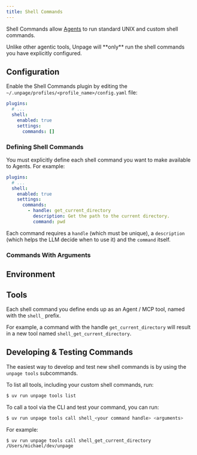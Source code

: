 ```yaml
---
title: Shell Commands
---
```


Shell Commands allow [Agents](/concepts/agents) to run standard
UNIX and custom shell commands.

<Note>
  Unlike other agentic tools, Unpage will **only** run the shell commands
  you have explicitly configured.
</Note>


## Configuration
Enable the Shell Commands plugin by editing the `~/.unpage/profiles/<profile_name>/config.yaml` file:

```yaml
plugins:
  # ...
  shell:
    enabled: true
    settings:
      commands: []
```

### Defining Shell Commands
You must explicitly define each shell command you want to make available to
Agents. For example:

```yaml
plugins:
  # ...
  shell:
    enabled: true
    settings:
      commands:
        - handle: get_current_directory
          description: Get the path to the current directory.
          command: pwd
```

Each command requires a `handle` (which must be unique), a `description` (which
helps the LLM decide when to use it) and the `command` itself.

### Commands With Arguments


## Environment


## Tools
Each shell command you define ends up as an Agent / MCP tool, named with the
`shell_` prefix.

For example, a command with the handle `get_current_directory` will result in
a new tool named `shell_get_current_directory`.


## Developing & Testing Commands
The easiest way to develop and test new shell commands is by using the
`unpage tools` subcommands.

To list all tools, including your custom shell commands, run:

```bash
$ uv run unpage tools list
```

To call a tool via the CLI and test your command, you can run:

```bash
$ uv run unpage tools call shell_<your command handle> <arguments>
```

For example:

```bash
$ uv run unpage tools call shell_get_current_directory
/Users/michael/dev/unpage
```
